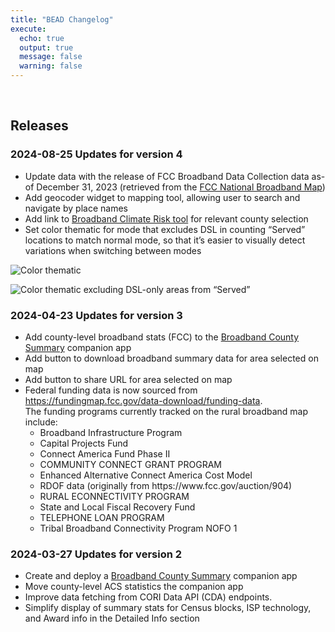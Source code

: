 ```yaml
---
title: "BEAD Changelog"
execute:
  echo: true
  output: true
  message: false
  warning: false
---
```


<br />

## Releases

### 2024-08-25 Updates for version 4

  - Update data with the release of FCC Broadband Data Collection data as-of December 31, 2023 (retrieved from the [FCC National Broadband Map](https://broadbandmap.fcc.gov/data-download/nationwide-data){.external target="_blank"})
  - Add geocoder widget to mapping tool, allowing user to search and navigate by place names
  - Add link to [Broadband Climate Risk tool](https://broadband-risk.ruralinnovation.us/){.external target="_blank"} for relevant county selection
  - Set color thematic for mode that excludes DSL in counting "Served" locations to match normal mode, so that it's easier to visually detect variations when switching between modes

::: {layout-ncol=2 layout-valign="top" fig-align="center"}


![Color thematic](img/color-thematic-1.png){.lightbox}\

![Color thematic excluding DSL-only areas from "Served"](img/color-thematic-2.png){.lightbox}\


:::

### 2024-04-23 Updates for version 3

  - Add county-level broadband stats (FCC) to the [Broadband County Summary](https://broadband-county-summary.ruralinnovation.us/) companion app
  - Add button to download broadband summary data for area selected on map
  - Add button to share URL for area selected on map
  - Federal funding data is now sourced from [https://fundingmap.fcc.gov/data-download/funding-data](https://fundingmap.fcc.gov/data-download/funding-data).<br/>
    The funding programs currently tracked on the rural broadband map include:
      - Broadband Infrastructure Program
      - Capital Projects Fund
      - Connect America Fund Phase II
      - COMMUNITY CONNECT GRANT PROGRAM
      - Enhanced Alternative Connect America Cost Model
      - RDOF data (originally from https://www.fcc.gov/auction/904)
      - RURAL ECONNECTIVITY PROGRAM
      - State and Local Fiscal Recovery Fund
      - TELEPHONE LOAN PROGRAM
      - Tribal Broadband Connectivity Program NOFO 1

### 2024-03-27 Updates for version 2

  - Create and deploy a [Broadband County Summary](https://broadband-county-summary.ruralinnovation.us/) companion app
  - Move county-level ACS statistics the companion app
  - Improve data fetching from CORI Data API (CDA) endpoints.
  - Simplify display of summary stats for Census blocks, ISP technology, and Award info in the Detailed Info section
